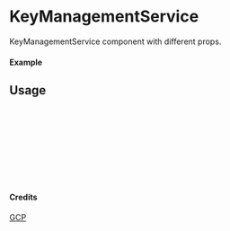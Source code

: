 
<Meta of={KeyManagementService} title="GCP/KeyManagementService" />

# KeyManagementService

KeyManagementService component with different props.

#### Example

<Canvas of={KeyManagementService.Primary} />

## Usage

```ts
import { KeyManagementService } from "yadl-ui";

const Example = () => {
  return (
      <KeyManagementService />
  );
};

export default Example;
```

#### Credits
[GCP](https://cloud.google.com/icons)
